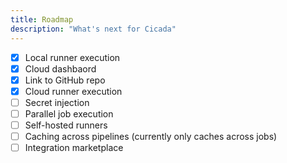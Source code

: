 ```yaml
---
title: Roadmap
description: "What's next for Cicada"
---
```


- [x] Local runner execution
- [x] Cloud dashbaord
- [x] Link to GitHub repo
- [x] Cloud runner execution
- [ ] Secret injection
- [ ] Parallel job execution
- [ ] Self-hosted runners
- [ ] Caching across pipelines (currently only caches across jobs)
- [ ] Integration marketplace